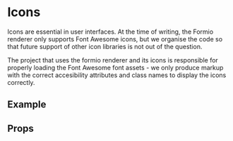 

<Meta of={IconStories} />

# Icons

Icons are essential in user interfaces. At the time of writing, the Formio renderer only supports
Font Awesome icons, but we organise the code so that future support of other icon libraries is not
out of the question.

The project that uses the formio renderer and its icons is responsible for properly loading the Font
Awesome font assets - we only produce markup with the correct accesibility attributes and class
names to display the icons correctly.

## Example

<Canvas of={IconStories.Add} />

## Props

<ArgTypes />
